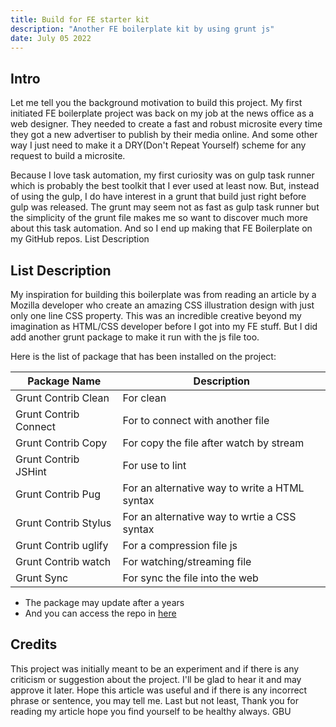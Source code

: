 ```yaml
---
title: Build for FE starter kit
description: "Another FE boilerplate kit by using grunt js"
date: July 05 2022
---
```


## Intro

Let me tell you the background motivation to build this project. My first initiated FE boilerplate project was back on my job at the news office as a web designer. They needed to create a fast and robust microsite every time they got a new advertiser to publish by their media online. And some other way I just need to make it a DRY(Don't Repeat Yourself) scheme for any request to build a microsite.

Because I love task automation, my first curiosity was on gulp task runner which is probably the best toolkit that I ever used at least now. But, instead of using the gulp, I do have interest in a grunt that build just right before gulp was released. The grunt may seem not as fast as gulp task runner but the simplicity of the grunt file makes me so want to discover much more about this task automation. And so I end up making that FE Boilerplate on my GitHub repos.
List Description

## List Description
My inspiration for building this boilerplate was from reading an article by a Mozilla developer who create an amazing CSS illustration design with just only one line CSS property. This was an incredible creative beyond my imagination as HTML/CSS developer before I got into my FE stuff. But I did add another grunt package to make it run with the js file too.

Here is the list of package that has been installed on the project:


| Package Name          | Description
| --------------------- | -------------------------------------------------- |
| Grunt Contrib Clean   | For clean                                          |
| Grunt Contrib Connect | For to connect with another file                   |
| Grunt Contrib Copy    | For copy the file after watch by stream            |
| Grunt Contrib JSHint  | For use to lint                                    |
| Grunt Contrib Pug     | For an alternative way to write a HTML syntax      |
| Grunt Contrib Stylus  | For an alternative way to wrtie a CSS syntax       |
| Grunt Contrib uglify  | For a compression file js                          |
| Grunt Contrib watch   | For watching/streaming file                        |
| Grunt Sync            | For sync the file into the web                     |


* The package may update after a years 
* And you can access the repo in [here](https://github.com/AulsD/build-for-grunt)
## Credits

This project was initially meant to be an experiment and if there is any criticism or suggestion about the project. I'll be glad to hear it and may approve it later. Hope this article was useful and if there is any incorrect phrase or sentence, you may tell me. Last but not least, Thank you for reading my article hope you find yourself to be healthy always. GBU

